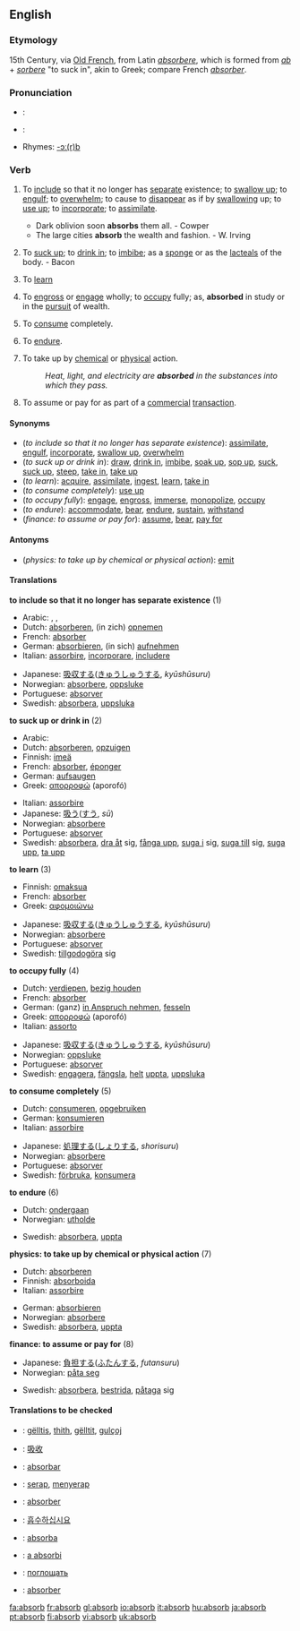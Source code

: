 ==English==

===Etymology===
15th Century, via [[Old French]], from Latin ''[[absorbere]]'', which is formed from ''[[ab]]'' + ''[[sorbere]]'' "to suck in", akin to Greek; compare French ''[[absorber]]''.

===Pronunciation===
* {{italbrac|[[RP]]}}: {{IPA|/əbˈzɔːb/; /əbˈsɔːb/}}
* {{italbrac|US}}: {{IPA|/æbˈzɔːrb/; /æbˈsɔːrb/}}
*Rhymes: [[Rhymes:English:-ɔː(r)b|-ɔː(r)b]]

===Verb===
{{en-verb}}

# {{transitive}} To [[include]] so that it no longer has [[separate]] existence; to [[swallow up]]; to [[engulf]]; to [[overwhelm]]; to cause to [[disappear]] as if by [[swallowing]] up; to [[use up]]; to [[incorporate]]; to [[assimilate]].
#* Dark oblivion soon '''absorbs''' them all. - Cowper
#* The large cities '''absorb''' the wealth and fashion. - W. Irving
# {{transitive}} To [[suck up]]; to [[drink in]]; to [[imbibe]]; as a [[sponge]] or as the [[lacteals]] of the body. - Bacon
# {{transitive}} To [[learn]]
# {{transitive}} To [[engross]] or [[engage]] wholly; to [[occupy]] fully; as, '''absorbed''' in study or in the [[pursuit]] of wealth.
# {{transitive}} To [[consume]] completely.
# {{transitive}} To [[endure]].
# {{transitive}} {{physics}} To take up by [[chemical]] or [[physical]] action.
#: ''Heat, light, and electricity are '''absorbed''' in the substances into which they pass.''
# {{transitive}} {{finance}} To assume or pay for as part of a [[commercial]] [[transaction]].

====Synonyms====
*(''to include so that it no longer has separate existence''): [[assimilate]], [[engulf]], [[incorporate]], [[swallow up]], [[overwhelm]]
*(''to suck up or drink in''): [[draw]], [[drink in]], [[imbibe]], [[soak up]], [[sop up]], [[suck]], [[suck up]], [[steep]], [[take in]], [[take up]]
*(''to learn''): [[acquire]], [[assimilate]], [[ingest]], [[learn]], [[take in]]
*(''to consume completely''): [[use up]]
*(''to occupy fully''): [[engage]], [[engross]], [[immerse]], [[monopolize]], [[occupy]]
*(''to endure''): [[accommodate]], [[bear]], [[endure]], [[sustain]], [[withstand]]
*(''finance: to assume or pay for''): [[assume]], [[bear]], [[pay for]]

====Antonyms====
*(''physics: to take up by chemical or physical action''): [[emit]]

====Translations====
'''to include so that it no longer has separate existence''' (1)
{{top}}
*Arabic: {{ARchar|[[يحتمل]]}}, {{ARchar|[[يستوعب]]}}, {{ARchar|[[يسع]]}}
*Dutch: [[absorberen]], (in zich) [[opnemen]]
*French: [[absorber]]
*German: [[absorbieren]], (in sich) [[aufnehmen]]
*Italian: [[assorbire]], [[incorporare]], [[includere]]
{{mid}}
*Japanese: [[吸収する]]([[きゅうしゅう]]する, ''kyūshūsuru'')
*Norwegian: [[absorbere]], [[oppsluke]]
*Portuguese: [[absorver]]
*Swedish: [[absorbera]], [[uppsluka]]
{{bottom}}

'''to suck up or drink in''' (2)
{{top}}
*Arabic: {{ARchar|[[يمتص]]}}
*Dutch: [[absorberen]], [[opzuigen]]
*Finnish: [[imeä]]
*French: [[absorber]], [[éponger]]
*German: [[aufsaugen]]
*Greek: [[απορροφώ]] (aporofó)
{{mid}}
*Italian: [[assorbire]]
*Japanese: [[吸う]]([[すう]], ''sū'')
*Norwegian: [[absorbere]]
*Portuguese: [[absorver]]
*Swedish: [[absorbera]], [[dra åt]] sig, [[fånga upp]], [[suga i]] sig, [[suga till]] sig, [[suga upp]], [[ta upp]]
{{bottom}}

'''to learn''' (3)
{{top}}
*Finnish: [[omaksua]]
*French: [[absorber]]
*Greek: [[αφομοιώνω]]
{{mid}}
*Japanese: [[吸収する]]([[きゅうしゅう]]する, ''kyūshūsuru'')
*Norwegian: [[absorbere]]
*Portuguese: [[absorver]]
*Swedish: [[tillgodogöra]] sig
{{bottom}}

'''to occupy fully''' (4)
{{top}}
*Dutch: [[verdiepen]], [[bezig houden]]
*French: [[absorber]]
*German: (ganz) [[in Anspruch nehmen]], [[fesseln]]
*Greek: [[απορροφώ]] (aporofó)
*Italian: [[assorto]]
{{mid}}
*Japanese: [[吸収する]]([[きゅうしゅう]]する, ''kyūshūsuru'')
*Norwegian: [[oppsluke]]
*Portuguese: [[absorver]]
*Swedish: [[engagera]], [[fängsla]], [[helt]] [[uppta]], [[uppsluka]]
{{bottom}}

'''to consume completely''' (5)
{{top}}
*Dutch: [[consumeren]], [[opgebruiken]]
*German: [[konsumieren]]
*Italian: [[assorbire]]
{{mid}}
*Japanese: [[処理する]]([[しょり]]する, ''shorisuru'')
*Norwegian: [[absorbere]]
*Portuguese: [[absorver]]
*Swedish: [[förbruka]], [[konsumera]]
{{bottom}}

'''to endure''' (6)
{{top}}
*Dutch: [[ondergaan]]
*Norwegian: [[utholde]]
{{mid}}
*Swedish: [[absorbera]], [[uppta]]
{{bottom}}

'''physics: to take up by chemical or physical action''' (7)
{{top}}
*Dutch: [[absorberen]]
*Finnish: [[absorboida]]
*Italian: [[assorbire]] 
{{mid}}
*German: [[absorbieren]]
*Norwegian: [[absorbere]]
*Swedish: [[absorbera]], [[uppta]]
{{bottom}}

'''finance: to assume or pay for''' (8)
{{top}}
*Japanese: [[負担する]]([[ふたん]]する, ''futansuru'')
*Norwegian: [[påta seg]]
{{mid}}
*Swedish: [[absorbera]], [[bestrida]], [[påtaga]] sig
{{bottom}}

====Translations to be checked====
{{checktrans}}
*{{ttbc|Albanian}}: [[gëlltis]], [[thith]], [[gëlltit]], [[gulçoj]]
*{{ttbc|Chinese}}: [[吸收]]
*{{ttbc|Ido}}: [[absorbar]]
*{{ttbc|Indonesian}}: [[serap]], [[serap|menyerap]]
*{{ttbc|Interlingua}}: [[absorber]]
*{{ttbc|Korean}}: [[흡수하십시요]]
*{{ttbc|Novial}}: [[absorba]]
*{{ttbc|Romanian}}: [[a absorbi]]
*{{ttbc|Russian}}: [[поглощать]]
*{{ttbc|Spanish}}: [[absorber]]

[[fa:absorb]]
[[fr:absorb]]
[[gl:absorb]]
[[io:absorb]]
[[it:absorb]]
[[hu:absorb]]
[[ja:absorb]]
[[pt:absorb]]
[[fi:absorb]]
[[vi:absorb]]
[[uk:absorb]]